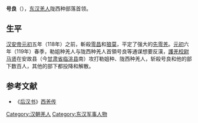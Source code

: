'''号良'''（{{bd|？||119年|}}），[[东汉|东汉]][[羌人|羌人]]陇西种部落首领。

== 生平 ==
[[汉安帝|汉安帝]][[元初|元初]]五年（118年）之前，斬殺[[零昌|零昌]]和[[狼莫|狼莫]]，平定了强大的[[先零羌|先零羌]]。[[元初|元初]]六年（119年）春季，勒姐种羌人与陇西种羌人首領号良等通谋想要反漢，[[護羌校尉|護羌校尉]][[馬賢_(東漢)|马贤]]在安故县（今[[甘肃省|甘肃省]][[临洮县|临洮县]]南）攻打勒姐种、陇西种羌人，斩殺号良和他的部下数百人，其他的部下都投降和解散。

==参考文献==
*《[[后汉书|后汉书]]》[[s:後漢書/卷87|西羌传]]

{{Authority control}}
{{DEFAULTSORT:Hao}}
[[Category:汉朝羌人|Category:汉朝羌人]]
[[Category:东汉军事人物|Category:东汉军事人物]]
